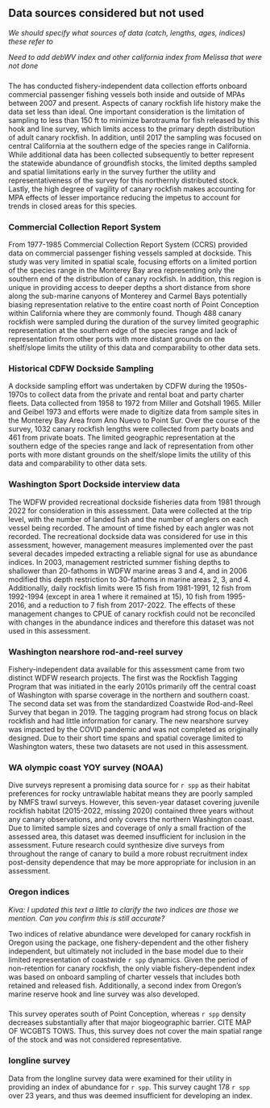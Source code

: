 ## Data sources considered but not used


*We should specify what sources of data (catch, lengths, ages, indices) these refer to*

*Need to add debWV index and other california index from Melissa that were not done*

### \gls{s-ccfrp}

The \gls{s-ccfrp} has conducted fishery-independent data collection efforts onboard commercial passenger fishing vessels both inside and outside of MPAs between 2007 and present. Aspects of canary rockfish life history make the data set less than ideal. One important consideration is the limitation of sampling to less than 150 ft to minimize barotrauma for fish released by this hook and line survey, which limits access to the primary depth distribution of adult canary rockfish. In addition, until 2017 the sampling was focused on central California at the southern edge of the species range in California. While additional data has been collected subsequently to better represent the statewide abundance of groundfish stocks, the limited depths sampled and spatial limitations early in the survey further the utility and representativeness of the survey for this northernly distributed stock. Lastly, the high degree of vagility of canary rockfish makes accounting for MPA effects of lesser importance reducing the impetus to account for trends in closed areas for this species.

### Commercial Collection Report System

From 1977-1985 Commercial Collection Report System (CCRS) provided data on commercial passenger fishing vessels sampled at dockside. This study was very limited in spatial scale, focusing efforts on a limited portion of the species range in the Monterey Bay area representing only the southern end of the distribution of canary rockfish. In addition, this region is unique in providing access to deeper depths a short distance from shore along the sub-marine canyons of Monterey and Carmel Bays potentially biasing representation relative to the entire coast north of Point Conception within California where they are commonly found. Though 488 canary rockfish were sampled during the duration of the survey limited geographic representation at the southern edge of the species range and lack of representation from other ports with more distant grounds on the shelf/slope limits the utility of this data and comparability to other data sets.

### Historical CDFW Dockside Sampling

A dockside sampling effort was undertaken by CDFW during the 1950s-1970s to collect data from the private and rental boat and party charter fleets. Data collected from 1958 to 1972 from Miller and Gotshall 1965. Miller and Geibel 1973 and efforts were made to digitize data from sample sites in the Monterey Bay Area from Ano Nuevo to Point Sur. Over the course of the survey, 1032 canary rockfish lengths were collected from party boats and 461 from private boats. The limited geographic representation at the southern edge of the species range and lack of representation from other ports with more distant grounds on the shelf/slope limits the utility of this data and comparability to other data sets.

### Washington Sport Dockside interview data

The WDFW provided recreational dockside fisheries data from 1981 through 2022 for consideration in this assessment. Data were collected at the trip level, with the number of landed fish and the number of anglers on each vessel being recorded. The amount of time fished by each angler was not recorded. The recreational dockside data was considered for use in this assessment, however, management measures implemented over the past several decades impeded extracting a reliable signal for use as abundance indices. In 2003, management restricted summer fishing depths to shallower than 20-fathoms in WDFW marine areas 3 and 4, and in 2006 modified this depth restriction to 30-fathoms in marine areas 2, 3, and 4. Additionally, daily rockfish limits were 15 fish from 1981-1991, 12 fish from 1992-1994 (except in area 1 where it remained at 15), 10 fish from 1995-2016, and a reduction to 7 fish from 2017-2022. The effects of these management changes to CPUE of canary rockfish could not be reconciled with changes in the abundance indices and therefore this dataset was not used in this assessment.

### Washington nearshore rod-and-reel survey

Fishery-independent data available for this assessment came from two distinct WDFW research projects. The first was the Rockfish Tagging Program that was initiated in the early 2010s primarily off the central coast of Washington with sparse coverage in the northern and southern coast. The second data set was from the standardized Coastwide Rod-and-Reel Survey that began in 2019. The tagging program had strong focus on black rockfish and had little information for canary. The new nearshore survey was impacted by the COVID pandemic and was not completed as originally designed. Due to their short time spans and spatial coverage limited to Washington waters, these two datasets are not used in this assessment.

### WA olympic coast YOY survey (NOAA)

Dive surveys represent a promising data source for `r spp` as their habitat preferences for rocky untrawlable habitat means they are poorly sampled by NMFS trawl surveys. However, this seven-year dataset covering juvenile rockfish habitat (2015-2022, missing 2020) contained three years without any canary observations, and only covers the northern Washington coast. Due to limited sample sizes and coverage of only a small fraction of the assessed area, this dataset was deemed insufficient for inclusion in the assessment. Future research could synthesize dive surveys from throughout the range of canary to build a more robust recruitment index post-density dependence that may be more appropriate for inclusion in an assessment. 

### Oregon indices

*Kiva: I updated this text a little to clarify the two indices are those we mention. Can you confirm this is still accurate?*

Two indices of relative abundance were developed for canary rockfish in Oregon using the \gls{sdmtmb} package, one fishery-dependent and the other fishery independent, but ultimately not included in the base model due to their limited representation of coastwide `r spp` dynamics. Given the period of non-retention for canary rockfish, the only viable fishery-dependent index was based on onboard sampling of charter vessels that includes both retained and released fish. Additionally, a second index from Oregon’s marine reserve hook and line survey was also developed.

### \gls{s-hkl}

This survey operates south of Point Conception, whereas `r spp` density decreases substantially after that major biogeographic barrier. CITE MAP OF WCGBTS TOWS. Thus, this survey does not cover the main spatial range of the stock and was not considered representative.

### \gls{iphc} longline survey

Data from the \gls{iphc} longline survey data were examined for their utility in providing an index of abundance for `r spp`. This survey caught 178 `r spp` over 23 years, and thus was deemed insufficient for developing an index.